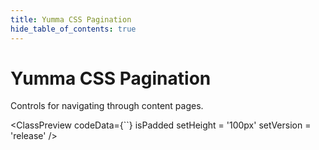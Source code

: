 ```yaml
---
title: Yumma CSS Pagination
hide_table_of_contents: true
---
```



# Yumma CSS Pagination

Controls for navigating through content pages.

<ClassPreview
  codeData={``}
  isPadded
  setHeight = '100px'
  setVersion = 'release'
/>
